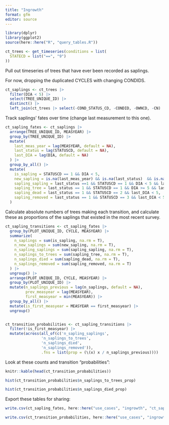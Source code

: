 ```yaml
---
title: "Ingrowth"
format: gfm
editor: source
---
```


```r
library(dplyr)
library(ggplot2)
source(here::here("R", "query_tables.R"))

ct_trees <- get_timeseries(conditions = list(
  STATECD = list("==", "9")
))

```



Pull out timeseries of trees that have ever been recorded as saplings.

For now, dropping the duplicated CYCLES with changing CONDIDS.

```r

ct_saplings <- ct_trees |>
  filter(DIA < 5) |>
  select(TREE_UNIQUE_ID) |>
  distinct() |>
  left_join(ct_trees |> select(-COND_STATUS_CD, -CONDID, -OWNCD, -CN) |> distinct())

```

Track saplings' fates over time (change last measurement to this one).

```r
ct_sapling_fates <- ct_saplings |>
  arrange(TREE_UNIQUE_ID, MEASYEAR) |>
  group_by(TREE_UNIQUE_ID) |>
  mutate(
    last_meas_year = lag(MEASYEAR, default = NA),
    last_status = lag(STATUSCD, default = NA),
    last_DIA = lag(DIA, default = NA)
  ) |>
  group_by_all() |>
  mutate(
    is_sapling = STATUSCD == 1 && DIA < 5,
    new_sapling = is.na(last_meas_year) && is.na(last_status)  && is.na(last_DIA) && STATUSCD == 1,
    sapling_sapling = last_status ==1 && STATUSCD == 1 && DIA < 5 && last_DIA < 5,
    sapling_tree = last_status == 1 && STATUSCD == 1 && DIA >= 5 && last_DIA < 5,
    sapling_dead = last_status == 1 && STATUSCD == 2 && last_DIA < 5,
    sapling_removed = last_status == 1 && STATUSCD == 3 && last_DIA < 5
  )

```

Calculate absolute numbers of trees making each transition, and calculate these as proportions of the saplings that existed in the most recent survey.

```r

ct_sapling_transitions <- ct_sapling_fates |>
  group_by(PLOT_UNIQUE_ID, CYCLE, MEASYEAR) |>
  summarize(
    n_saplings = sum(is_sapling, na.rm = T),
    n_new_saplings = sum(new_sapling, na.rm = T),
    n_sapling_saplings = sum(sapling_sapling, na.rm = T),
    n_saplings_to_trees = sum(sapling_tree, na.rm = T),
    n_saplings_died = sum(sapling_dead, na.rm = T),
    n_saplings_removed = sum(sapling_removed, na.rm = T)
  ) |>
  ungroup() |>
  arrange(PLOT_UNIQUE_ID, CYCLE, MEASYEAR) |> 
  group_by(PLOT_UNIQUE_ID) |> 
  mutate(n_saplings_previous = lag(n_saplings, default = NA),
         prev_measyear = lag(MEASYEAR),
         first_measyear = min(MEASYEAR)) |>
  group_by_all() |>
  mutate(is_first_measyear = MEASYEAR == first_measyear) |>
  ungroup()


ct_transition_probabilities <- ct_sapling_transitions |>
  filter(!is_first_measyear) |>
  mutate(across(all_of(c('n_sapling_saplings',
                'n_saplings_to_trees',
                'n_saplings_died',
                'n_saplings_removed')),
                .fns = list(prop = (\(x) x / n_saplings_previous))))
```


Look at these counts and transition "probabilities":

```r
knitr::kable(head(ct_transition_probabilities))

hist(ct_transition_probabilities$n_saplings_to_trees_prop)

hist(ct_transition_probabilities$n_saplings_died_prop)


```

Export these tables for sharing:

```r

write.csv(ct_sapling_fates, here::here("use_cases", "ingrowth", "ct_sapling_fates.csv"), row.names = F)

write.csv(ct_transition_probabilities, here::here("use_cases", "ingrowth", "ct_transition_probabilities.csv"), row.names = F)

```
